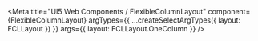 

<Meta
  title="UI5 Web Components / FlexibleColumnLayout"
  component={FlexibleColumnLayout}
  argTypes={{
    ...createSelectArgTypes({ layout: FCLLayout })
  }}
  args={{
    layout: FCLLayout.OneColumn
  }}
/>

<Title />
<Subtitle />
<Description />

<Preview>
  <Story name="Default">
    {(args) => {
      return <FlexibleColumnLayout {...args} />;
    }}
  </Story>
</Preview>

<Props story="Default" components={{ FlexibleColumnLayout }} />
